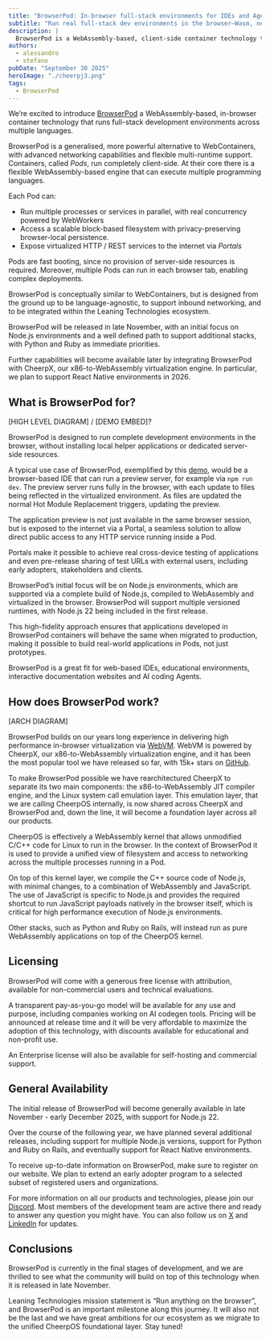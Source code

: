 ```yaml
---
title: "BrowserPod: In-browser full-stack environments for IDEs and Agents via Wasm"
subtitle: "Run real full-stack dev environments in the browser—Wasm, networking, multi-runtime."
description: |
  BrowserPod is a WebAssembly-based, client-side container technology that brings full-stack development environments to the browser. Pods run multiple processes with real concurrency, have a persistent block filesystem, and public HTTP endpoints via Portals. Launching with Node.js 22 and with short-term support for Python and Ruby planned, BrowserPod is perfect for web IDEs, interactive docs, and AI coding agents.
authors:
  - alessandro
  - stefano
pubDate: "September 30 2025"
heroImage: "./cheerpj3.png"
tags:
  - BrowserPod
---
```



We’re excited to introduce [BrowserPod](https://browserpod.io) a WebAssembly-based, in-browser container technology that runs full-stack development environments across multiple languages.

<div class="flex items-center gap-2 flex-wrap">
  <LinkButton
    type="primary"
    href="https://browserpod.io"
    label="Learn more"
    iconRight="mi:arrow-right"
  />

  <LinkButton
    type="discord"
    href={DISCORD_URL}
    iconLeft="fa-brands:discord"
    label="Join the Discord server"
  />
</div>

BrowserPod is a generalised, more powerful alternative to WebContainers, with advanced networking capabilities and flexible multi-runtime support. Containers, called _Pods_, run completely client-side. At their core there is a flexible WebAssembly-based engine that can execute multiple programming languages.

Each Pod can:

- Run multiple processes or services in parallel, with real concurrency powered by WebWorkers
- Access a scalable block-based filesystem with privacy-preserving browser-local persistence.
- Expose virtualized HTTP / REST services to the internet via _Portals_

Pods are fast booting, since no provision of server-side resources is required. Moreover, multiple Pods can run in each browser tab, enabling complex deployments.

BrowserPod is conceptually similar to WebContainers, but is designed from the ground up to be language-agnostic, to support inbound networking, and to be integrated within the Leaning Technologies ecosystem.

BrowserPod will be released in late November, with an initial focus on Node.js environments and a well defined path to support additional stacks, with Python and Ruby as immediate priorities.

Further capabilities will become available later by integrating BrowserPod with CheerpX, our x86-to-WebAssembly virtualization engine. In particular, we plan to support React Native environments in 2026.

## What is BrowserPod for?

[HIGH LEVEL DIAGRAM] / [DEMO EMBED]?

BrowserPod is designed to run complete development environments in the browser, without installing local helper applications or dedicated server-side resources.

A typical use case of BrowserPod, exemplified by this [demo](https://vitedemo.browserpod.io/), would be a browser-based IDE that can run a preview server, for example via `npm run dev`. The preview server runs fully in the browser, with each update to files being reflected in the virtualized environment. As files are updated the normal Hot Module Replacement triggers, updating the preview.

The application preview is not just available in the same browser session, but is exposed to the internet via a Portal, a seamless solution to allow direct public access to any HTTP service running inside a Pod.

Portals make it possible to achieve real cross-device testing of applications and even pre-release sharing of test URLs with external users, including early adopters, stakeholders and clients.

BrowserPod’s initial focus will be on Node.js environments, which are supported via a complete build of Node.js, compiled to WebAssembly and virtualized in the browser. BrowserPod will support multiple versioned runtimes, with Node.js 22 being included in the first release.

This high-fidelity approach ensures that applications developed in BrowserPod containers will behave the same when migrated to production, making it possible to build real-world applications in Pods, not just prototypes.

BrowserPod is a great fit for web-based IDEs, educational environments, interactive documentation websites and AI coding Agents.

## How does BrowserPod work?

[ARCH DIAGRAM]

BrowserPod builds on our years long experience in delivering high performance in-browser virtualization via [WebVM](https://webvm.io). WebVM is powered by CheerpX, our x86-to-WebAssembly virtualization engine, and it has been the most popular tool we have released so far, with 15k+ stars on [GitHub](https://github.com/leaningtech/webvm).

To make BrowserPod possible we have rearchitectured CheerpX to separate its two main components: the x86-to-WebAssembly JIT compiler engine, and the Linux system call emulation layer. This emulation layer, that we are calling CheerpOS internally, is now shared across CheerpX and BrowserPod and, down the line, it will become a foundation layer across all our products.

CheerpOS is effectively a WebAssembly kernel that allows unmodified C/C++ code for Linux to run in the browser. In the context of BrowserPod it is used to provide a unified view of filesystem and access to networking across the multiple processes running in a Pod.

On top of this kernel layer, we compile the C++ source code of Node.js, with minimal changes, to a combination of WebAssembly and JavaScript. The use of JavaScript is specific to Node.js and provides the required shortcut to run JavaScript payloads natively in the browser itself, which is critical for high performance execution of Node.js environments.

Other stacks, such as Python and Ruby on Rails, will instead run as pure WebAssembly applications on top of the CheerpOS kernel.

## Licensing

BrowserPod will come with a generous free license with attribution, available for non-commercial users and technical evaluations.

A transparent pay-as-you-go model will be available for any use and purpose, including companies working on AI codegen tools. Pricing will be announced at release time and it will be very affordable to maximize the adoption of this technology, with discounts available for educational and non-profit use.

An Enterprise license will also be available for self-hosting and commercial support.

## General Availability

The initial release of BrowserPod will become generally available in late November - early December 2025, with support for Node.js 22.

Over the course of the following year, we have planned several additional releases, including support for multiple Node.js versions, support for Python and Ruby on Rails, and eventually support for React Native environments.

To receive up-to-date information on BrowserPod, make sure to register on our website. We plan to extend an early adopter program to a selected subset of registered users and organizations.

For more information on all our products and technologies, please join our [Discord](https://discord.leaningtech.com). Most members of the development team are active there and ready to answer any question you might have. You can also follow us on [X](https://x.com/leaningtech) and [LinkedIn](https://www.linkedin.com/company/leaning-technologies-ltd/) for updates.

## Conclusions

BrowserPod is currently in the final stages of development, and we are thrilled to see what the community will build on top of this technology when it is released in late November.

Leaning Technologies mission statement is “Run anything on the browser”, and BrowserPod is an important milestone along this journey. It will also not be the last and we have great ambitions for our ecosystem as we migrate to the unified CheerpOS foundational layer. Stay tuned!
